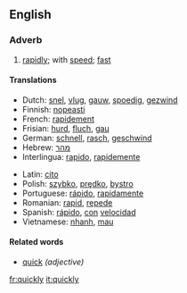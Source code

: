 ==English==
===Adverb===
{{en-ad|quickly}}
#[[rapidly]]; with [[speed]]; [[fast]]

====Translations====
{{top}}
*Dutch: [[snel]], [[vlug]], [[gauw]], [[spoedig]], [[gezwind]]
*Finnish: [[nopeasti]]
*French: [[rapidement]]
*Frisian: [[hurd]], [[fluch]], [[gau]]
*German: [[schnell]], [[rasch]], [[geschwind]]
*Hebrew: [[מהר]]
*Interlingua: [[rapido]], [[rapidemente]]
{{mid}}
*Latin: [[cito]]
*Polish: [[szybko]], [[prędko]], [[bystro]]
*Portuguese: [[rápido]], [[rapidamente]]
*Romanian: [[rapid]], [[repede]]
*Spanish: [[rápido]], [[con]] [[velocidad]]
*Vietnamese: [[nhanh]], [[mau#Vietnamese|mau]]
{{bottom}}

====Related words====
*[[quick]] ''(adjective)''

[[fr:quickly]]
[[it:quickly]]